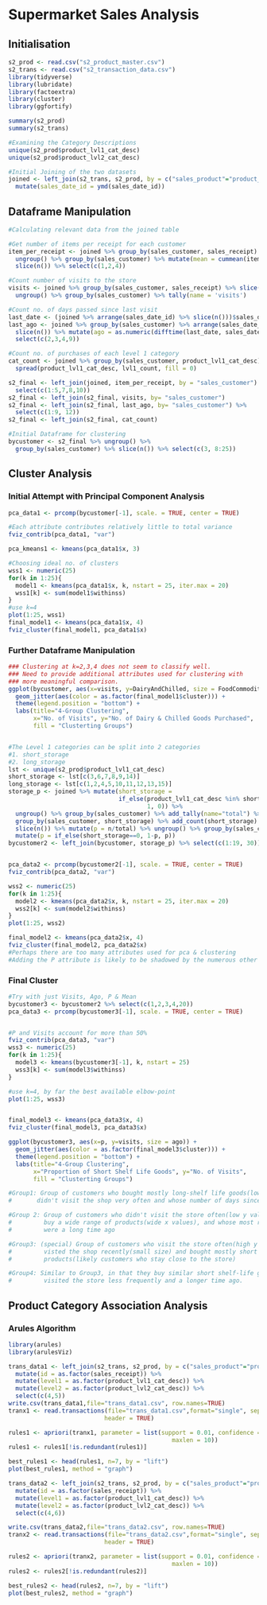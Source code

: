 
# Supermarket Sales Analysis
## Initialisation
```{r}
s2_prod <- read.csv("s2_product_master.csv")
s2_trans <- read.csv("s2_transaction_data.csv")
library(tidyverse)
library(lubridate)
library(factoextra)
library(cluster)
library(ggfortify)

summary(s2_prod)
summary(s2_trans)

#Examining the Category Descriptions
unique(s2_prod$product_lvl1_cat_desc)
unique(s2_prod$product_lvl2_cat_desc)

#Initial Joining of the two datasets
joined <- left_join(s2_trans, s2_prod, by = c("sales_product"="product_id")) %>%
  mutate(sales_date_id = ymd(sales_date_id))
```

## Dataframe Manipulation
```{r}
#Calculating relevant data from the joined table

#Get number of items per receipt for each customer
item_per_receipt <- joined %>% group_by(sales_customer, sales_receipt) %>% tally(name='itemperreceipt') %>% 
  ungroup() %>% group_by(sales_customer) %>% mutate(mean = cummean(itemperreceipt)) %>%
  slice(n()) %>% select(c(1,2,4))

#Count number of visits to the store
visits <- joined %>% group_by(sales_customer, sales_receipt) %>% slice(n()) %>%
  ungroup() %>% group_by(sales_customer) %>% tally(name = 'visits')

#Count no. of days passed since last visit
last_date <- (joined %>% arrange(sales_date_id) %>% slice(n()))$sales_date_id 
last_ago <- joined %>% group_by(sales_customer) %>% arrange(sales_date_id) %>%
  slice(n()) %>% mutate(ago = as.numeric(difftime(last_date, sales_date_id, units = "days"))) %>%
  select(c(2,3,4,9))

#Count no. of purchases of each level 1 category
cat_count <- joined %>% group_by(sales_customer, product_lvl1_cat_desc) %>% tally(name = "lvl1_count") %>%
  spread(product_lvl1_cat_desc, lvl1_count, fill = 0)

s2_final <- left_join(joined, item_per_receipt, by = "sales_customer") %>% 
  select(c(1:5,7,8,10))
s2_final <- left_join(s2_final, visits, by= "sales_customer")
s2_final <- left_join(s2_final, last_ago, by= "sales_customer") %>%
  select(c(1:9, 12))
s2_final <- left_join(s2_final, cat_count)

#Initial Dataframe for clustering
bycustomer <- s2_final %>% ungroup() %>%
  group_by(sales_customer) %>% slice(n()) %>% select(c(3, 8:25))
```

## Cluster Analysis
### Initial Attempt with Principal Component Analysis
```{r}
pca_data1 <- prcomp(bycustomer[-1], scale. = TRUE, center = TRUE)

#Each attribute contributes relatively little to total variance
fviz_contrib(pca_data1, "var")

pca_kmeans1 <- kmeans(pca_data1$x, 3)

#Choosing ideal no. of clusters
wss1 <- numeric(25)
for(k in 1:25){
  model1 <- kmeans(pca_data1$x, k, nstart = 25, iter.max = 20)
  wss1[k] <- sum(model1$withinss)
}
#use k=4
plot(1:25, wss1)
final_model1 <- kmeans(pca_data1$x, 4)
fviz_cluster(final_model1, pca_data1$x)
```

### Further Dataframe Manipulation
```{r}
### Clustering at k=2,3,4 does not seem to classify well.
### Need to provide additional attributes used for clustering with
### more meaningful comparison.
ggplot(bycustomer, aes(x=visits, y=DairyAndChilled, size = FoodCommodity)) + 
  geom_jitter(aes(color = as.factor(final_model1$cluster))) + 
  theme(legend.position = "bottom") +
  labs(title="4-Group Clustering",
       x="No. of Visits", y="No. of Dairy & Chilled Goods Purchased",
       fill = "Clusterting Groups")


#The Level 1 categories can be split into 2 categories
#1. short_storage
#2. long_storage
lst <- unique(s2_prod$product_lvl1_cat_desc)
short_storage <- lst[c(3,6,7,8,9,14)]
long_storage <- lst[c(1,2,4,5,10,11,12,13,15)]
storage_p <- joined %>% mutate(short_storage =
                               if_else(product_lvl1_cat_desc %in% short_storage,
                                       1, 0)) %>%
  ungroup() %>% group_by(sales_customer) %>% add_tally(name="total") %>% ungroup() %>%
  group_by(sales_customer, short_storage) %>% add_count(short_storage) %>% 
  slice(n()) %>% mutate(p = n/total) %>% ungroup() %>% group_by(sales_customer) %>% slice(n()) %>%
  mutate(p = if_else(short_storage==0, 1-p, p))
bycustomer2 <- left_join(bycustomer, storage_p) %>% select(c(1:19, 30))


pca_data2 <- prcomp(bycustomer2[-1], scale. = TRUE, center = TRUE)
fviz_contrib(pca_data2, "var")

wss2 <- numeric(25)
for(k in 1:25){
  model2 <- kmeans(pca_data2$x, k, nstart = 25, iter.max = 20)
  wss2[k] <- sum(model2$withinss)
}
plot(1:25, wss2)

final_model2 <- kmeans(pca_data2$x, 4)
fviz_cluster(final_model2, pca_data2$x)
#Perhaps there are too many attributes used for pca & clustering
#Adding the P attribute is likely to be shadowed by the numerous other attributes
```

### Final Cluster
```{r}
#Try with just Visits, Ago, P & Mean
bycustomer3 <- bycustomer2 %>% select(c(1,2,3,4,20))
pca_data3 <- prcomp(bycustomer3[-1], scale. = TRUE, center = TRUE)


#P and Visits account for more than 50%
fviz_contrib(pca_data3, "var")
wss3 <- numeric(25)
for(k in 1:25){
  model3 <- kmeans(bycustomer3[-1], k, nstart = 25)
  wss3[k] <- sum(model3$withinss)
}

#use k=4, by far the best available elbow-point
plot(1:25, wss3)


final_model3 <- kmeans(pca_data3$x, 4)
fviz_cluster(final_model3, pca_data3$x)

ggplot(bycustomer3, aes(x=p, y=visits, size = ago)) + 
  geom_jitter(aes(color = as.factor(final_model3$cluster))) + 
  theme(legend.position = "bottom") +
  labs(title="4-Group Clustering",
       x="Proportion of Short Shelf Life Goods", y="No. of Visits",
       fill = "Clusterting Groups")

#Group1: Group of customers who bought mostly long-shelf life goods(low x values),
#       didn't visit the shop very often and whose number of days since last visit vary.

#Group 2: Group of customers who didn't visit the store often(low y values), 
#         buy a wide range of products(wide x values), and whose most recent visits
#         were a long time ago

#Group3: (special) Group of customers who visit the store often(high y value), who last 
#         visted the shop recently(small size) and bought mostly short shelf-life 
#         products(likely customers who stay close to the store)

#Group4: Similar to Group3, in that they buy similar short shelf-life goods. However, they
#         visited the store less frequently and a longer time ago.

```


## Product Category Association Analysis
### Arules Algorithm
```{r}
library(arules)
library(arulesViz)

trans_data1 <- left_join(s2_trans, s2_prod, by = c("sales_product"="product_id")) %>% select(c(2,7,8)) %>%
  mutate(id = as.factor(sales_receipt)) %>%
  mutate(level1 = as.factor(product_lvl1_cat_desc)) %>%
  mutate(level2 = as.factor(product_lvl2_cat_desc)) %>% 
  select(c(4,5))
write.csv(trans_data1,file="trans_data1.csv", row.names=TRUE) 
tranx1 <- read.transactions(file="trans_data1.csv",format="single", sep=",", cols=c("id", "level1"),
                           header = TRUE)

rules1 <- apriori(tranx1, parameter = list(support = 0.01, confidence = 0.8,
                                              maxlen = 10))
rules1 <- rules1[!is.redundant(rules1)]

best_rules1 <- head(rules1, n=7, by = "lift")
plot(best_rules1, method = "graph")

trans_data2 <- left_join(s2_trans, s2_prod, by = c("sales_product"="product_id")) %>% select(c(2,7,8)) %>%
  mutate(id = as.factor(sales_receipt)) %>%
  mutate(level1 = as.factor(product_lvl1_cat_desc)) %>%
  mutate(level2 = as.factor(product_lvl2_cat_desc)) %>% 
  select(c(4,6))

write.csv(trans_data2,file="trans_data2.csv", row.names=TRUE) 
tranx2 <- read.transactions(file="trans_data2.csv",format="single", sep=",", cols=c("id", "level2"),
                           header = TRUE)

rules2 <- apriori(tranx2, parameter = list(support = 0.01, confidence = 0.8,
                                              maxlen = 10))
rules2 <- rules2[!is.redundant(rules2)]

best_rules2 <- head(rules2, n=7, by = "lift")
plot(best_rules2, method = "graph")
```